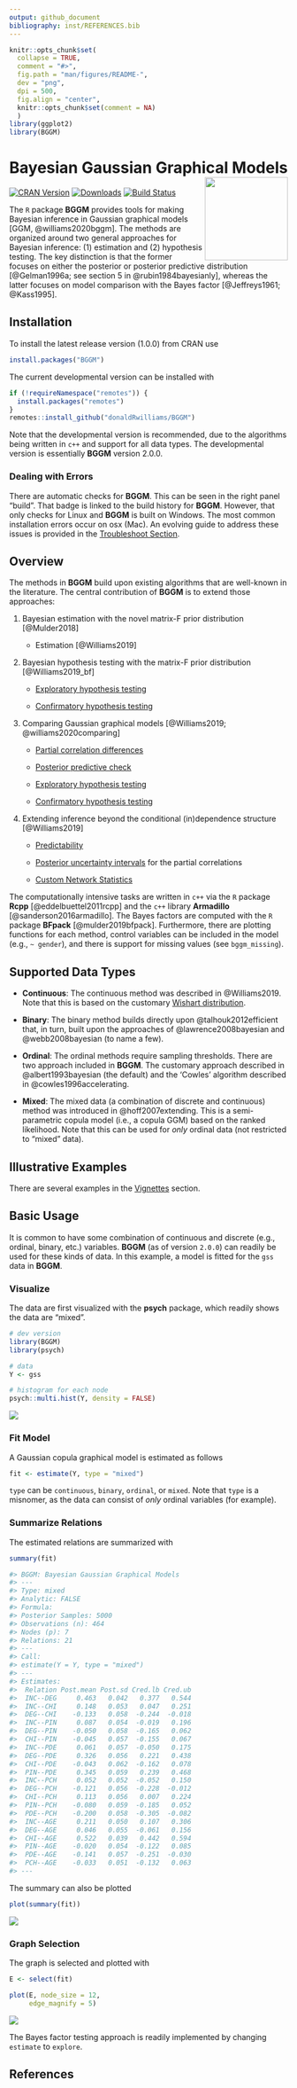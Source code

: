 ```yaml
---
output: github_document
bibliography: inst/REFERENCES.bib
---
```


```r
knitr::opts_chunk$set(
  collapse = TRUE,
  comment = "#>",
  fig.path = "man/figures/README-",
  dev = "png",
  dpi = 500,
  fig.align = "center",
  knitr::opts_chunk$set(comment = NA)
  )
library(ggplot2)
library(BGGM)
```

# Bayesian Gaussian Graphical Models <img src="man/figures/logo.png" align="right" alt="" width="150" />


<!-- badges: start -->
[![CRAN Version](http://www.r-pkg.org/badges/version/BGGM)](https://cran.r-project.org/package=BGGM)
[![Downloads](https://cranlogs.r-pkg.org/badges/BGGM)](https://cran.r-project.org/package=BGGM)
[![Build Status](https://travis-ci.org/donaldRwilliams/BGGM.svg?branch=master)](https://travis-ci.org/donaldRwilliams/BGGM)
<!-- badges: end -->


The `R` package **BGGM** provides tools for making Bayesian inference in 
Gaussian graphical models [GGM, @williams2020bggm]. The methods are organized around 
two general approaches for Bayesian inference: (1) estimation and (2) hypothesis 
testing. The key distinction is that the former focuses on either the posterior or posterior 
predictive distribution [@Gelman1996a; see section 5 in @rubin1984bayesianly], whereas the 
latter focuses on model comparison with the Bayes factor [@Jeffreys1961; @Kass1995].

## <i class="fas fa-cog"></i> Installation

To install the latest release version (1.0.0) from CRAN use
```r
install.packages("BGGM")	
```

The current developmental version can be installed with	

```r
if (!requireNamespace("remotes")) {	
  install.packages("remotes")	
}	
remotes::install_github("donaldRwilliams/BGGM")
```

Note that the developmental version is recommended, due to the algorithms being written in `c++` and 
support for all data types. The developmental version is essentially
**BGGM** version 2.0.0.

### <i class="fas fa-skull-crossbones"></i> Dealing with Errors
There are automatic checks for **BGGM**. This can be seen in the right panel "build". That badge is linked
to the build history for **BGGM**. However, that only checks for Linux and **BGGM** is built on Windows. 
The most common installation errors occur on osx (Mac). An evolving guide to address these
issues is provided in the [Troubleshoot Section](https://donaldrwilliams.github.io/BGGM/articles/installation.html). 

## <i class="fas fa-clipboard-list"></i> Overview
The methods in **BGGM** build upon existing algorithms that are well-known in the literature.
The central contribution of **BGGM** is to extend those approaches:

1.  Bayesian estimation with the novel matrix-F prior distribution [@Mulder2018]
  
    + Estimation [@Williams2019]

2. Bayesian hypothesis testing with the matrix-F prior distribution [@Williams2019_bf]

    + [Exploratory hypothesis testing](https://github.com/donaldRwilliams/BGGM#Exploratory)
  
    + [Confirmatory hypothesis testing](https://github.com/donaldRwilliams/BGGM#confirmatory)
    
3. Comparing Gaussian graphical models [@Williams2019; @williams2020comparing]
    
    + [Partial correlation differences](https://github.com/donaldRwilliams/BGGM#partial-correlation-differences)
    
    + [Posterior predictive check](https://github.com/donaldRwilliams/BGGM#posterior-predictive-check)
    
    + [Exploratory hypothesis testing](https://github.com/donaldRwilliams/BGGM#exploratory-groups)
    
    + [Confirmatory hypothesis testing](https://github.com/donaldRwilliams/BGGM#confirmatory-groups)

4. Extending inference beyond the conditional (in)dependence structure [@Williams2019]

    +  [Predictability](https://github.com/donaldRwilliams/BGGM#predictability)
    
    +  [Posterior uncertainty intervals](https://github.com/donaldRwilliams/BGGM#posterior-uncertainty) for the 
       partial correlations
       
    +  [Custom Network Statistics](https://github.com/donaldRwilliams/BGGM#custom-network-statistics)
    
    
The computationally intensive tasks are written in `c++` via the `R` package **Rcpp** [@eddelbuettel2011rcpp] and the `c++` library **Armadillo** [@sanderson2016armadillo]. The Bayes factors are computed with the `R` package **BFpack** [@mulder2019bfpack]. Furthermore, there are plotting functions
for each method, control variables can be included in the model (e.g., `~ gender`), 
and there is support for missing values (see `bggm_missing`).

## Supported Data Types

* **Continuous**: The continuous method was described in  @Williams2019. Note that 
                  this is based on the customary [Wishart distribution](https://en.wikipedia.org/wiki/Wishart_distribution).

* **Binary**: The binary method builds directly upon @talhouk2012efficient
  that, in turn, built upon the approaches of @lawrence2008bayesian and
  @webb2008bayesian (to name a few).
  
* **Ordinal**: The ordinal methods require sampling thresholds. There are two approach 
   included in **BGGM**. The customary approach described in @albert1993bayesian 
   (the default) and the 'Cowles' algorithm described in @cowles1996accelerating.
   
* **Mixed**: The mixed data (a combination of discrete and continuous) method was introduced
 in @hoff2007extending. This is a semi-parametric copula model
 (i.e., a copula GGM) based on the ranked likelihood. Note that this can be used for 
 *only* ordinal data (not restricted to "mixed" data).


##  <i class="fas fa-folder-open"></i> Illustrative Examples
There are several examples in the [Vignettes](https://donaldrwilliams.github.io/BGGM/articles/) section.

## <i class="fas fa-play-circle"></i> Basic Usage
It is common to have some combination of continuous and discrete (e.g., ordinal, binary, etc.) variables. **BGGM** (as of version `2.0.0`) can readily be used for these kinds of data. In this example, a model is fitted for the `gss` data in **BGGM**. 

### Visualize
The data are first visualized with the **psych** package, which readily shows the data are "mixed". 

```r
# dev version
library(BGGM)
library(psych)

# data
Y <- gss

# histogram for each node
psych::multi.hist(Y, density = FALSE)
```
![](man/figures/index_hist.png)




### Fit Model
A Gaussian copula graphical model is estimated as follows
```r
fit <- estimate(Y, type = "mixed")
```
`type` can be `continuous`, `binary`, `ordinal`, or `mixed`. Note that `type` is a misnomer, as the data can consist of *only* ordinal variables (for example).


### Summarize Relations
The estimated relations are summarized with
```r
summary(fit)

#> BGGM: Bayesian Gaussian Graphical Models 
#> --- 
#> Type: mixed 
#> Analytic: FALSE 
#> Formula:  
#> Posterior Samples: 5000 
#> Observations (n): 464  
#> Nodes (p): 7 
#> Relations: 21 
#> --- 
#> Call: 
#> estimate(Y = Y, type = "mixed")
#> --- 
#> Estimates:
#>  Relation Post.mean Post.sd Cred.lb Cred.ub
#>  INC--DEG     0.463   0.042   0.377   0.544
#>  INC--CHI     0.148   0.053   0.047   0.251
#>  DEG--CHI    -0.133   0.058  -0.244  -0.018
#>  INC--PIN     0.087   0.054  -0.019   0.196
#>  DEG--PIN    -0.050   0.058  -0.165   0.062
#>  CHI--PIN    -0.045   0.057  -0.155   0.067
#>  INC--PDE     0.061   0.057  -0.050   0.175
#>  DEG--PDE     0.326   0.056   0.221   0.438
#>  CHI--PDE    -0.043   0.062  -0.162   0.078
#>  PIN--PDE     0.345   0.059   0.239   0.468
#>  INC--PCH     0.052   0.052  -0.052   0.150
#>  DEG--PCH    -0.121   0.056  -0.228  -0.012
#>  CHI--PCH     0.113   0.056   0.007   0.224
#>  PIN--PCH    -0.080   0.059  -0.185   0.052
#>  PDE--PCH    -0.200   0.058  -0.305  -0.082
#>  INC--AGE     0.211   0.050   0.107   0.306
#>  DEG--AGE     0.046   0.055  -0.061   0.156
#>  CHI--AGE     0.522   0.039   0.442   0.594
#>  PIN--AGE    -0.020   0.054  -0.122   0.085
#>  PDE--AGE    -0.141   0.057  -0.251  -0.030
#>  PCH--AGE    -0.033   0.051  -0.132   0.063
#> --- 
```

The summary can also be plotted
```r
plot(summary(fit))
```
![](man/figures/index_summ.png)

### Graph Selection
The graph is selected and plotted with
```r
E <- select(fit)

plot(E, node_size = 12,
     edge_magnify = 5)
```

![](man/figures/netplot_index.png)


The Bayes factor testing approach is readily implemented by changing `estimate` to `explore`. 

## <i class="fas fa-pen-square"></i> References
